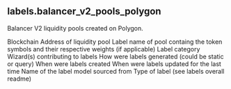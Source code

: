 ## labels.balancer_v2_pools_polygon 
Balancer V2 liquidity pools created on Polygon.

<ParamField path="blockchain">
Blockchain
</ParamField>
<ParamField path="address">
Address of liquidity pool
</ParamField>
<ParamField path="name">
Label name of pool containg the token symbols and their respective weights (if applicable)
</ParamField>
<ParamField path="category">
Label category
</ParamField>
<ParamField path="contributor">
Wizard(s) contributing to labels
</ParamField>
<ParamField path="source">
How were labels generated (could be static or query)
</ParamField>
<ParamField path="created_at">
When were labels created
</ParamField>
<ParamField path="updated_at">
When were labels updated for the last time
</ParamField>
<ParamField path="model_name">
Name of the label model sourced from
</ParamField>
<ParamField path="label_type">
Type of label (see labels overall readme)
</ParamField>
